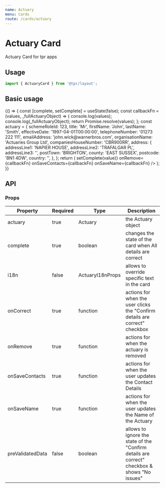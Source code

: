 ```yaml
---
name: Actuary
menu: Cards
route: /cards/actuary
---
```



# Actuary Card

Actuary Card for tpr apps

## Usage

```js
import { ActuaryCard } from '@tpr/layout';
```

## Basic usage

<Playground>
	{() => {
		const [complete, setComplete] = useState(false);
		const callbackFn = (values, _fullActuaryObject) => {
			console.log(values);
			console.log(_fullActuaryObject);
			return Promise.resolve(values);
		};
		const actuary = {
			schemeRoleId: 123,
			title: 'Mr',
			firstName: 'John',
			lastName: 'Smith',
			effectiveDate: '1997-04-01T00:00:00',
			telephoneNumber: '01273 222 111',
			emailAddress: 'john.wick@warnerbros.com',
			organisationName: 'Actuaries Group Ltd',
			companiesHouseNumber: 'CBR900RR',
			address: {
				addressLine1: 'NAPIER HOUSE',
				addressLine2: 'TRAFALGAR PL',
				addressLine3: '',
				postTown: 'BRIGHTON',
				county: 'EAST SUSSEX',
				postcode: 'BN1 4DW',
				country: '',
			},
		};
		return (
			<ActuaryCard
				actuary={actuary}
				complete={complete}
				onCorrect={(value) => setComplete(value)}
				onRemove={callbackFn}
				onSaveContacts={callbackFn}
				onSaveName={callbackFn}
			/>
		);
	}}
</Playground>

## API

### Props

| Property         | Required | Type             | Description                                                                                  |
| ---------------- | -------- | ---------------- | -------------------------------------------------------------------------------------------- |
| actuary          | true     | Actuary          | the Actuary object                                                                           |
| complete         | true     | boolean          | changes the state of the card when All details are correct                                   |
| i18n             | false    | ActuaryI18nProps | allows to override specific text in the card                                                 |
| onCorrect        | true     | function         | actions for when the user clicks the "Confirm details are correct" checkbox                  |
| onRemove         | true     | function         | actions for when the actuary is removed                                                      |
| onSaveContacts   | true     | function         | actions for when the user updates the Contact Details                                        |
| onSaveName       | true     | function         | actions for when the user updates the Name of the Actuary                                    |
| preValidatedData | false    | boolean          | allows to ignore the state of the "Confirm details are correct" checkbox & shows "No issues" |

